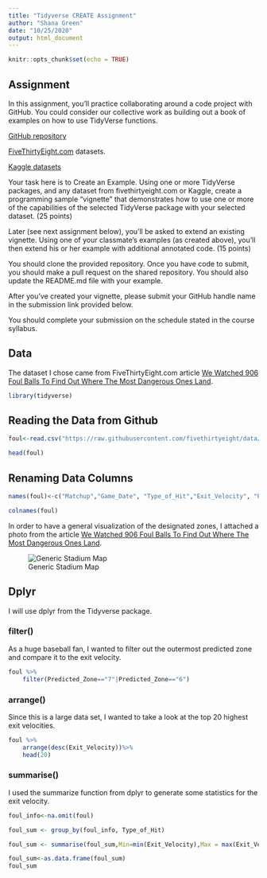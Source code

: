 ---
title: "Tidyverse CREATE Assignment"
author: "Shana Green"
date: "10/25/2020"
output: html_document
---

```{r setup, include=FALSE}
knitr::opts_chunk$set(echo = TRUE)
```

## Assignment

In this assignment, you’ll practice collaborating around a code project with GitHub.  You could consider our collective work as building out a book of examples on how to use TidyVerse functions.

[GitHub repository](https://github.com/acatlin/FALL2020TIDYVERSE)

[FiveThirtyEight.com](https://data.fivethirtyeight.com/) datasets.

[Kaggle datasets](https://www.kaggle.com/datasets)

Your task here is to Create an Example.  Using one or more TidyVerse packages, and any dataset from fivethirtyeight.com or Kaggle, create a programming sample “vignette” that demonstrates how to use one or more of the capabilities of the selected TidyVerse package with your selected dataset. (25 points)

Later (see next assignment below), you'll be asked to extend an existing vignette.  Using one of your classmate’s examples (as created above), you'll then extend his or her example with additional annotated code. (15 points)

You should clone the provided repository.  Once you have code to submit, you should make a pull request on the shared repository.  You should also update the README.md file with your example.

After you’ve created your vignette, please submit your GitHub handle name in the submission link provided below. 

You should complete your submission on the schedule stated in the course syllabus.

## Data

The dataset I chose came from FiveThirtyEight.com article [We Watched 906 Foul Balls To Find Out Where The Most Dangerous Ones Land](https://fivethirtyeight.com/features/we-watched-906-foul-balls-to-find-out-where-the-most-dangerous-ones-land/). 


```{r}
library(tidyverse)
```

## Reading the Data from Github

```{r}

foul<-read.csv("https://raw.githubusercontent.com/fivethirtyeight/data/master/foul-balls/foul-balls.csv", na.strings=c("NA", "NULL"))

head(foul)
```


## Renaming Data Columns
```{r}
names(foul)<-c("Matchup","Game_Date", "Type_of_Hit","Exit_Velocity", "Predicted_Zone", "Camera_Zone", "Used_Zone")

colnames(foul)
```

In order to have a general visualization of the designated zones, I attached a photo from the article [We Watched 906 Foul Balls To Find Out Where The Most Dangerous Ones Land](https://fivethirtyeight.com/features/we-watched-906-foul-balls-to-find-out-where-the-most-dangerous-ones-land/).

![Generic Stadium Map](stadium map.png)


## Dplyr

I will use dplyr from the Tidyverse package.


### filter()

As a huge baseball fan, I wanted to filter out the outermost predicted zone and compare it to the exit velocity.

```{r}

foul %>%
    filter(Predicted_Zone=="7"|Predicted_Zone=="6")
```

### arrange()

Since this is a large data set, I wanted to take a look at the top 20 highest exit velocities. 

```{r}
foul %>%
    arrange(desc(Exit_Velocity))%>%
    head(20)

```


### summarise()

I used the summarize function from dplyr to generate some statistics for the exit velocity. 

```{r}
foul_info<-na.omit(foul)
```

```{r}
foul_sum <- group_by(foul_info, Type_of_Hit)
```

```{r}
foul_sum <- summarise(foul_sum,Min=min(Exit_Velocity),Max = max(Exit_Velocity),Median=median(Exit_Velocity), Mean=round(mean(Exit_Velocity),1))

```

```{r}
foul_sum<-as.data.frame(foul_sum)
foul_sum

```